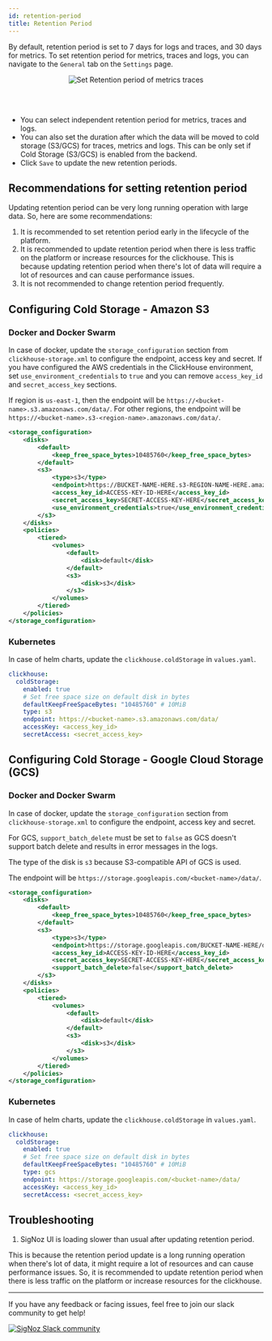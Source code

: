 ```yaml
---
id: retention-period
title: Retention Period
---
```


By default, retention period is set to 7 days for logs and traces, and 30 days for metrics. To set retention period for metrics, traces and logs, you can navigate to the `General` tab on the `Settings` page.


<figure data-zoomable align='center'>
    <img src="/img/docs/retention_settings.webp" alt="Set Retention period of metrics traces"/>
</figure>

<br></br>

- You can select independent retention period for metrics, traces and logs.
- You can also set the duration after which the data will be moved to cold storage (S3/GCS) for traces, metrics and logs.
This can be only set if Cold Storage (S3/GCS) is enabled from the backend.
- Click `Save` to update the new retention periods.

## Recommendations for setting retention period

Updating retention period can be very long running operation with large data. So, here are some recommendations:

1. It is recommended to set retention period early in the lifecycle of the platform.
2. It is recommended to update retention period when there is less traffic on the platform or increase resources for the clickhouse. This is because updating retention period when there's lot of data will require a lot of resources and can cause performance issues.
3. It is not recommended to change retention period frequently.

## Configuring Cold Storage - Amazon S3

### Docker and Docker Swarm

In case of docker, update the `storage_configuration` section from `clickhouse-storage.xml`
to configure the endpoint, access key and secret. If you have configured the AWS
credentials in the ClickHouse environment, set `use_environment_credentials` to `true`
and you can remove `access_key_id` and `secret_access_key` sections.

If region is `us-east-1`, then the endpoint will be `https://<bucket-name>.s3.amazonaws.com/data/`.
For other regions, the endpoint will be `https://<bucket-name>.s3-<region-name>.amazonaws.com/data/`.

```xml
<storage_configuration>
    <disks>
        <default>
            <keep_free_space_bytes>10485760</keep_free_space_bytes>
        </default>
        <s3>
            <type>s3</type>
            <endpoint>https://BUCKET-NAME-HERE.s3-REGION-NAME-HERE.amazonaws.com/data/</endpoint>
            <access_key_id>ACCESS-KEY-ID-HERE</access_key_id>
            <secret_access_key>SECRET-ACCESS-KEY-HERE</secret_access_key>
            <use_environment_credentials>true</use_environment_credentials>
        </s3>
    </disks>
    <policies>
        <tiered>
            <volumes>
                <default>
                    <disk>default</disk>
                </default>
                <s3>
                    <disk>s3</disk>
                </s3>
            </volumes>
        </tiered>
    </policies>
</storage_configuration>
```

### Kubernetes

In case of helm charts, update the `clickhouse.coldStorage` in `values.yaml`.

```yaml
clickhouse:
  coldStorage:
    enabled: true
    # Set free space size on default disk in bytes
    defaultKeepFreeSpaceBytes: "10485760" # 10MiB
    type: s3
    endpoint: https://<bucket-name>.s3.amazonaws.com/data/
    accessKey: <access_key_id>
    secretAccess: <secret_access_key>
```

## Configuring Cold Storage - Google Cloud Storage (GCS)

### Docker and Docker Swarm

In case of docker, update the `storage_configuration` section from `clickhouse-storage.xml`
to configure the endpoint, access key and secret.

For GCS, `support_batch_delete` must be set to `false` as GCS doesn't support batch delete
and results in error messages in the logs.

The type of the disk is `s3` because S3-compatible API of GCS is used.

The endpoint will be `https://storage.googleapis.com/<bucket-name>/data/`.

```xml
<storage_configuration>
    <disks>
        <default>
            <keep_free_space_bytes>10485760</keep_free_space_bytes>
        </default>
        <s3>
            <type>s3</type>
            <endpoint>https://storage.googleapis.com/BUCKET-NAME-HERE/data/</endpoint>
            <access_key_id>ACCESS-KEY-ID-HERE</access_key_id>
            <secret_access_key>SECRET-ACCESS-KEY-HERE</secret_access_key>
            <support_batch_delete>false</support_batch_delete>
        </s3>
    </disks>
    <policies>
        <tiered>
            <volumes>
                <default>
                    <disk>default</disk>
                </default>
                <s3>
                    <disk>s3</disk>
                </s3>
            </volumes>
        </tiered>
    </policies>
</storage_configuration>
```

### Kubernetes

In case of helm charts, update the `clickhouse.coldStorage` in `values.yaml`.

```yaml
clickhouse:
  coldStorage:
    enabled: true
    # Set free space size on default disk in bytes
    defaultKeepFreeSpaceBytes: "10485760" # 10MiB
    type: gcs
    endpoint: https://storage.googleapis.com/<bucket-name>/data/
    accessKey: <access_key_id>
    secretAccess: <secret_access_key>
```

## Troubleshooting

1. SigNoz UI is loading slower than usual after updating retention period.

 This is because the retention period update is a long running operation when there's lot of data, it might require a lot of resources and can cause performance issues. So, it is recommended to update retention period when there is less traffic on the platform or increase resources for the clickhouse.

---

If you have any feedback or facing issues, feel free to join our slack community to get help!

[![SigNoz Slack community](/img/blog/common/join_slack_cta.webp)](https://signoz.io/slack)
